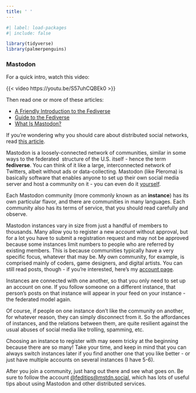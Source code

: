 ```yaml
---
title: ' '
---
```


```r
#| label: load-packages
#| include: false

library(tidyverse)
library(palmerpenguins)
```

### Mastodon

For a quick intro, watch this video:

{{< video https://youtu.be/S57uhCQBEk0 >}}

Then read one or more of these articles:

-   [A Friendly Introduction to the Fediverse](https://medium.com/@VirtualAdept/a-friendly-introduction-to-the-fediverse-5b4ef3f8ed0e)
-   [Guide to the Fediverse](https://torresjrjr.com/archive/2020-07-19-guide-to-the-fediverse)
-   [What Is Mastodon?](https://spaceshipsin.space/blog/what-is-mastodon.html)

If you're wondering why you should care about distributed social networks, read [this article](https://medium.com/@npfoss/the-case-for-a-decentralized-social-network-2683b727abf5).

Mastodon is a loosely-connected network of communities, similar in some ways to the federated  structure of the U.S. itself - hence the term **fediverse**. You can think of it like a large, interconnected network of Twitters, albeit without ads or data-collecting. Mastodon (like Pleroma) is basically software that enables anyone to set up their own social media server and host a community on it - you can even do it [yourself](https://federation.spacebear.ee). 

Each Mastodon community (more commonly known as an **instance**) has its own particular flavor, and there are communities in many languages. Each community also has its terms of service, that you should read carefully and observe.

Mastodon instances vary in size from just a handful of members to thousands. Many allow you to register a new account without approval, but for a lot you have to submit a registration request and may not be approved because some instances limit numbers to people who are referred by existing members. This is because communities typically have a very specific focus, whatever that may be. My own community, for example, is comprised mainly of coders, game designers, and digital artists. You can still read posts, though - if you're interested, here's my [account page](https://merveilles.town/web/accounts/6363).

Instances are connected with one another, so that you only need to set up an account on one. If you follow someone on a different instance, that person's posts on that instance will appear in your feed on your instance - the federated model again.

Of course, if people on one instance don't like the community on another, for whatever reason, they can simply disconnect from it. So the affordances of instances, and the relations between them, are quite resilient against the usual abuses of social media like trolling, spamming, etc.

Choosing an instance to register with may seem tricky at the beginning because there are so many! Take your time, and keep in mind that you can always switch instances later if you find another one that you like better - or just have multiple accounts on several instances (I have 5-6).

After you join a community, just hang out there and see what goes on. Be sure to follow the account [\@feditips\@mstdn.social](https://merveilles.town/web/accounts/99753), which has lots of useful tips about using Mastodon and other distributed services.
